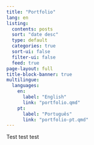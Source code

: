 ```yaml
---
title: "Portfolio"
lang: en
listing:
  contents: posts
  sort: "date desc"
  type: default
  categories: true
  sort-ui: false
  filter-ui: false
  feed: true
page-layout: full
title-block-banner: true
multilingue:
  languages: 
    en: 
      label: "English"
      link: "portfolio.qmd"
    pt: 
      label: "Português"
      link: "portfolio-pt.qmd"
---
```


Test test test